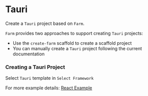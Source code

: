 
# Tauri

Create a `Tauri` project based on `Farm`.

`Farm` provides two approaches to support creating `Tauri` projects: 
- Use the `create-farm` scaffold to create a scaffold project
- You can manually create a `Tauri` project following the current documentation

### Creating a Tauri Project

<PackageManagerTabs command="npm create farm@latest" />


Select `Tauri` template in `Select Framework`


For more example details: [React Example](https://github.com/farm-fe/farm/tree/main/examples/Tauri)
